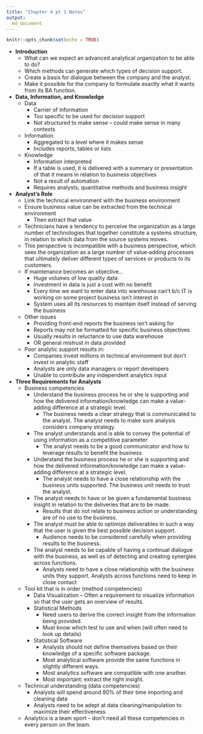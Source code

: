 ```yaml
---
title: "Chapter 4 pt 1 Notes"
output:
  md_document
---
```


```r
knitr::opts_chunk$set(echo = TRUE)
```

* **Introduction**
    * What can we expect an advanced analytical organization to be able to do?
    * Which methods can generate which types of decision support.
    * Create a basis for dialogue between the company and the analyst.
    * Make it possible for the company to formulate exactly what it wants from its BA function.
* **Data, Information, and Knowledge**
    * Data
        * Carrier of information
        * Too specific to be used for decision support
        * Not structured to make sense – could make sense in many contexts
    * Information
        * Aggregated to a level where it makes sense
        * Includes reports, tables or lists
    * Knowledge
        * Information interpreted
        * If a table is used, it is delivered with a summary or presentation of that it means in relation to business objectives
        * Not a result of automation
        * Requires analysts, quantitative methods and business insight
* **Analyst's Role**
    * Link the technical environment with the business environment
    * Ensure business value can be extracted from the technical environment
        * Then extract that value
    * Technicians have a tendency to perceive the organization as a large number of technologies that together constitute a systems structure, in relation to which data from the source systems moves.
    * This perspective is incompatible with a business perspective, which sees the organization as a large number of value‐adding processes that ultimately deliver different types of services or products to its customers.
    * If maintenance becomes an objective...
        * Huge volumes of low quality data
        * Investment in data is just a cost with no benefit
        * Every time we want to enter data into warehouse can’t b/c IT is working on some project business isn’t interest in
        * System uses all its resources to maintain itself instead of serving the business
    * Other issues
        * Providing front-end reports the business isn’t asking for
        * Reports may not be formatted for specific business objectives
        * Usually results in reluctance to use data warehouse
        * OR general mistrust in data provided
    * Poor analytic support results in:
        * Companies invest millions in technical environment but don’t invest in analytic staff
        * Analysts are only data managers or report developers
        * Unable to contribute any independent analytics input
* **Three Requirements for Analysts**
	* Business competencies
		* Understand the business process he or she is supporting and how the delivered information/knowledge can make a value-adding difference at a strategic level.
			* The business needs a clear strategy that is communicated to the analyst. The analyst needs to make sure analysis considers company strategy.
		* The analyst understands and is able to convey the potential of using information as a competitive parameter
			* The analyst needs to be a good communicator and how to leverage results to benefit the business
		* Understand the business process he or she is supporting and how the delivered information/knowledge can make a value-adding difference at a strategic level.
			* The analyst needs to have a close relationship with the business units supported. The business unit needs to trust the analyst.
		* The analyst needs to have or be given a fundamental business insight in relation to the deliveries that are to be made.
			* Results that do not relate to business action or understanding are of no use to the business.
		* The analyst must be able to optimize deliverables in such a way that the user is given the best possible decision support.
			* Audience needs to be considered carefully when providing results to the business.
		* The analyst needs to be capable of having a continual dialogue with the business, as well as of detecting and creating synergies across functions.
			* Analysts need to have a close relationship with the business units they support. Analysts across functions need to keep in close contact
	* Tool kit that is in order (method competencies)
		* Data Visualization -- Often a requirement to visualize information so that the user gets an overview of results.
		* Statistical Methods
			* Need users to derive the correct insight from the information being provided.
			* Must know which test to use and when (will often need to look up details)
		* Statistical Software
			* Analysts should not define themselves based on their knowledge of a specific software package.
			* Most analytical software provide the same functions in slightly different ways.
			* Most analytics software are compatible with one another.
			* Most important: extract the right insight. 
	* Technical understanding (data competencies)
		* Analysts will spend around 80% of their time importing and cleaning data
		* Analysts need to be adept at data cleaning/manipulation to maximize their effectiveness
	* Analytics is a team sport -- don't need all these competencies in every person on the team.


